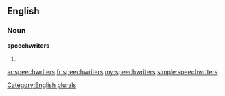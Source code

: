 ==English==

===Noun===
'''speechwriters'''

# {{plural of|[[speechwriter]]}}

[[Category:English plurals]]

[[ar:speechwriters]]
[[fr:speechwriters]]
[[my:speechwriters]]
[[simple:speechwriters]]